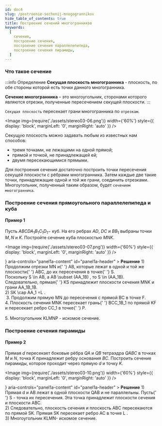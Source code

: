 ```yaml
---
id: doc4
slug: /postroenie-sechenij-mnogogrannikov
hide_table_of_contents: true
title: Построение сечений многогранников
keywords:
  [
    сечение,
    построение сечения,
    построение сечения параллелепипеда,
    построение сечения пирамиды,
  ]
---
```



### Что такое сечение

:::info Определение
**Секущая плоскость многогранника** - плоскость, по обе стороны которой есть точки данного многогранника.

**Сечение многогранника** – это многоугольник, сторонами которого являются отрезки, полученные пересечением секущей плоскости.
:::

`Секущая плоскость` пересекает грани многогранника по `отрезкам`.

<Image
  img={require('./assets/stereo03-06.png')}
  width={'60%'}
  style={{ display: 'block', marginLeft: '0', marginRight: 'auto' }}
/>

Секущую плоскость можно задавать любым из известных нам способов:

- тремя точками, не лежащими на одной прямой;
- прямой и точкой, не принадлежащей ей;
- двумя пересекающимися прямыми.

Для построения сечения достаточно построить точки пересечения секущей плоскости с рёбрами многогранника. Затем каждые две такие точки, принадлежащие одной и той же грани, соединить отрезками. Многоугольник, полученный таким образом, будет `сечением многогранника`.

### Построение сечения прямоугольного параллелепипеда и куба

#### Пример 1

Пусть $ABCDA_1B_1C_1D_1-$ куб. На его ребрах $AD$, $DC$ и $BB_1$ выбраны точки $M,N$ и $K$. Постройте сечение куба плоскостью $MNK$.

<Image
  img={require('./assets/stereo03-07.png')}
  width={'60%'}
  style={{ display: 'block', marginLeft: '0', marginRight: 'auto' }}
/>

<Accordion>
  <AccordionSummary
    expandIcon={<ExpandMoreIcon />}
    aria-controls="panel1a-content"
    id="panel1a-header"
  >
    <Typography>
      <b>Решение</b>
    </Typography>
  </AccordionSummary>
  <AccordionDetails>
    <Typography>
      1) Продолжим отрезки <MathRender>MN</MathRender> и{' '}
      <MathRender>AB</MathRender>, которые лежат в одной и той же плоскости{' '}
      <MathRender>ABC</MathRender>, до их пересечения в точке{' '}
      <MathRender>S</MathRender>.<br />
      Поскольку <MathRender>S \in AB</MathRender>, а <MathRender>
        AB \subset (AA_1B)
      </MathRender>, то <MathRender>S \in (AA_1B)</MathRender>. Следовательно, прямая{' '}
      <MathRender>KS</MathRender> принадлежит плоскости сечения <MathRender>
        MNK
      </MathRender> и грани <MathRender>AA_1B_1B</MathRender>.<br /> 2) <MathRender>
        SK \cap AA_1 =L
      </MathRender>.<br />
      <Image
        img={require('./assets/stereo03-08.png')}
        width={'60%'}
        style={{ display: 'block', marginLeft: '0', marginRight: 'auto' }}
      />
      3. Продолжим прямую <MathRender>MN</MathRender> до пересечения с прямой <MathRender>
        BC
      </MathRender> в точке <MathRender>F</MathRender>.<br />
      4. Плоскость сечения <MathRender>MNK</MathRender> пересекает грань{' '}
      <MathRender>BCC_1B_1 </MathRender> по прямой <MathRender>KF</MathRender> и
      пересекает ребро <MathRender>CC_1</MathRender> в точке{' '}
      <MathRender>P</MathRender>.<br />
      <br />
      <Image
        img={require('./assets/stereo03-09.png')}
        width={'60%'}
        style={{ display: 'block', marginLeft: '0', marginRight: 'auto' }}
      />
      <br />
      5. Многоугольник <MathRender>KLMNP</MathRender> - искомое сечение.
    </Typography>
  </AccordionDetails>
</Accordion>

### Построение сечения пирамиды

#### Пример 2

Прямая $d$ пересекает боковые рёбра $QA$ и $QB$ тетраэдра $QABC$ в точках $M$ и $N$, точка $K$ принадлежит ребру основания $BC$. Построить сечение пирамиды, которое проходит через прямую $d$ и точку $K$.

<Image
  img={require('./assets/stereo03-10.png')}
  width={'60%'}
  style={{ display: 'block', marginLeft: '0', marginRight: 'auto' }}
/>

<Accordion>
  <AccordionSummary
    expandIcon={<ExpandMoreIcon />}
    aria-controls="panel1a-content"
    id="panel1a-header"
  >
    <Typography>
      <b>Решение</b>
    </Typography>
  </AccordionSummary>
  <AccordionDetails>
    <Typography>
      1) Прямая <MathRender>d</MathRender> и <MathRender>AB</MathRender> лежат в
      одной плоскости <MathRender>QAB</MathRender> и не параллельны. Пусть{' '}
      <MathRender>S</MathRender> - точка их пересечения. Эта точка принадлежит
      плоскости сечения и плоскости <MathRender>ABC</MathRender>. <br />
      <Image
        img={require('./assets/stereo03-12.png')}
        width={'60%'}
        style={{ display: 'block', marginLeft: '0', marginRight: 'auto' }}
      />
      <br />
      2) Следовательно, плоскость сечения и плоскость <MathRender>
        ABC
      </MathRender> пересекаются по прямой <MathRender>SK</MathRender>. Прямая <MathRender>
        SK
      </MathRender> пересекает ребро <MathRender>AC</MathRender> в точке <MathRender>
        L
      </MathRender>. <br />
      3) Многоугольник <MathRender>KLMN-</MathRender> искомое сечение.
      <Image
        img={require('./assets/stereo03-11.png')}
        width={'60%'}
        style={{ display: 'block', marginLeft: '0', marginRight: 'auto' }}
      />
    </Typography>
  </AccordionDetails>
</Accordion>

<br />
<br />
<br />
<br />
<br />
<br />
<br />
<br />
<br />
<br />
<br />
<br />
<br />
<br />
